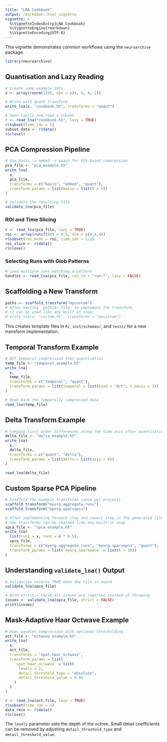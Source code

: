 ```yaml
---
title: "LNA Cookbook"
output: rmarkdown::html_vignette
vignette: >
  %\VignetteIndexEntry{LNA Cookbook}
  %\VignetteEngine{rmarkdown}
  %\VignetteEncoding{UTF-8}
---
```


This vignette demonstrates common workflows using the `neuroarchive`
package.

```r
library(neuroarchive)
```

## Quantisation and Lazy Reading

```r
# Create some example data
x <- array(rnorm(128), dim = c(4, 4, 4, 2))

# Write with quant transform
write_lna(x, "cookbook.h5", transforms = "quant")

# Open lazily and read a subset
r <- read_lna("cookbook.h5", lazy = TRUE)
r$subset(time_idx = 1)
subset_data <- r$data()
r$close()
```

## PCA Compression Pipeline

```r
# Use basis -> embed -> quant for PCA-based compression
pca_file <- "pca_example.h5"
write_lna(
  x,
  pca_file,
  transforms = c("basis", "embed", "quant"),
  transform_params = list(basis = list(k = 5))
)

# Validate the resulting file
validate_lna(pca_file)
```

### ROI and Time Slicing

```r
r <- read_lna(pca_file, lazy = TRUE)
roi <- array(runif(64) > 0.5, dim = c(4,4,4))
r$subset(roi_mask = roi, time_idx = 1:2)
roi_slice <- r$data()
r$close()
```

### Selecting Runs with Glob Patterns

```r
# Load multiple runs matching a pattern
handles <- read_lna(pca_file, run_id = "run-*", lazy = FALSE)
```

## Scaffolding a New Transform

```r
paths <- scaffold_transform("mycustom")
# After editing `paths$r_file` to implement the transform,
# it can be used like any built-in step:
# write_lna(x, "custom.h5", transforms = "mycustom")
```

This creates template files in `R/`, `inst/schemas/`, and `tests/` for a
new transform implementation.

## Temporal Transform Example

```r
# DCT temporal compression then quantisation
temp_file <- "temporal_example.h5"
write_lna(
  x,
  temp_file,
  transforms = c("temporal", "quant"),
  transform_params = list(temporal = list(kind = "dct", n_basis = 3))
)

# Read back the temporally compressed data
read_lna(temp_file)
```

## Delta Transform Example

```r
# Compute first order differences along the time axis after quantisation
delta_file <- "delta_example.h5"
write_lna(
  x,
  delta_file,
  transforms = c("quant", "delta"),
  transform_params = list(delta = list(axis = 4))
)

read_lna(delta_file)
```

## Custom Sparse PCA Pipeline

```r
# Scaffold the example transforms (once per project)
scaffold_transform("myorg.aggregate_runs")
scaffold_transform("myorg.sparsepca")

# After implementing forward_step and invert_step in the generated files
# the transforms can be chained like any built-in step
spca_file <- "spca_example.h5"
write_lna(
  list(run1 = x, run2 = x * 0.5),
  spca_file,
  transforms = c("myorg.aggregate_runs", "myorg.sparsepca", "quant"),
  transform_params = list(`myorg.sparsepca` = list(k = 10))
)
```

## Understanding `validate_lna()` Output

```r
# Validation returns TRUE when the file is sound
validate_lna(spca_file)

# With strict = FALSE all issues are reported instead of throwing
issues <- validate_lna(spca_file, strict = FALSE)
print(issues)
```

## Mask-Adaptive Haar Octwave Example

```r
# Haar wavelet compression with optional thresholding
oct_file <- "octwave_example.h5"
write_lna(
  x,
  oct_file,
  transforms = "spat.haar_octwave",
  transform_params = list(
    `spat.haar_octwave` = list(
      levels = 2,
      detail_threshold_type = "absolute",
      detail_threshold_value = 0.01
    )
  )
)

r <- read_lna(oct_file, lazy = TRUE)
r$subset(time_idx = 1)
data_reco <- r$data()
r$close()
```

The `levels` parameter sets the depth of the octree. Small detail coefficients can be removed by adjusting `detail_threshold_type` and `detail_threshold_value`.

